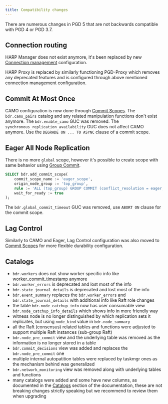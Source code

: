 ```yaml
---
title: Compatibility changes
---
```


There are numerous changes in PGD 5 that are not backwards compatible with
PGD 4 or PGD 3.7.

## Connection routing

HARP Manager does not exist anymore, it's been replaced by new
[Connection management](/pgd/latest/routing) configuration.

HARP Proxy is replaced by similarly functioning PGD-Proxy which removes any
deprecated features and is configured through above mentioned connection
management configuration.

## Commit At Most Once

CAMO configuration is now done through [Commit Scopes](/pgd/latest/durability/commit-scopes). The
`bdr.camo_pairs` catalog and any related manipulation functions don't exist
anymore. The `bdr.enable_camo` GUC was removed.
The `synchronous_replication_availability` GUC does not affect CAMO anymore.
Use the `DEGRADE ON ... TO ASYNC` clause of a commit scope.


## Eager All Node Replication

There is no more `global` scope, however it's possible to create scope with same
behavior using [Group Commit](/pgd/latest/durability/group-commit).

```sql
SELECT bdr.add_commit_scope(
    commit_scope_name := 'eager_scope',
    origin_node_group := 'top_group',
    rule := 'ALL (top_group) GROUP COMMIT (conflict_resolution = eager, commit_decision = raft) ABORT ON (timeout = 60s)',
    wait_for_ready := true
);
```

The `bdr.global_commit_timeout` GUC was removed, use `ABORT ON` clause for the
commit scope.

## Lag Control

Similarly to CAMO and Eager, Lag Control configuration was also moved to
[Commit Scopes](/pgd/latest/durability/commit-scopes) for more flexible durability configuration.

## Catalogs

- `bdr.workers` does not show worker specific info like worker_commit_timestamp anymore
- `bdr.worker_errors` is deprecated and lost most of the info
- `bdr.state_journal_details` is deprecated and lost most of the info
- `bdr.event_summary` replaces the `bdr.worker_errors` and
  `bdr.state_journal_details` with additional info like Raft role changes
- the table `bdr.node_catchup_info` now has user consumable view
  `bdr.node_catchup_info_details` which shows info in more friendly way
- witness node is no longer distinguished by which replication sets
  it replicates, but using `node_kind` value in `bdr.node_summary`
- all the Raft (consensus) related tables and functions were adjusted to support
  multiple Raft instances (sub-group Raft)
- `bdr.node_pre_commit` view and the underlying table was removed as the
  information is no longer stored in a table
- `bdr.commit_decisions` view was added and replaces the `bdr.node_pre_commit` one
- multiple internal autopatition tables were replaced by taskmgr ones as the
  mechanism behind was generalized
- `bdr.network_monitoring` view was removed along with underlying tables and
  functions
- many catalogs were added and some have new columns, as documented in the
  [Catalogs](/pgd/latest/catalogs) section of the documentation, these
  are not breaking changes strictly speaking but we recommend to review them
  when upgrading
